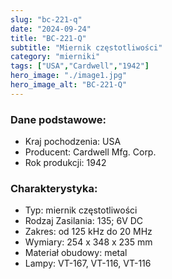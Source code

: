 ```yaml
---
slug: "bc-221-q"
date: "2024-09-24"
title: "BC-221-Q"
subtitle: "Miernik częstotliwości"
category: "mierniki"
tags: ["USA","Cardwell","1942"]
hero_image: "./image1.jpg"
hero_image_alt: "BC-221-Q"
---
```


### Dane podstawowe:

- Kraj pochodzenia: USA
- Producent: Cardwell Mfg. Corp.
- Rok produkcji: 1942

### Charakterystyka:

- Typ: miernik częstotliwości
- Rodzaj Zasilania: 135; 6V DC
- Zakres: od 125 kHz do 20 MHz
- Wymiary: 254 x 348 x 235 mm
- Materiał obudowy: metal
- Lampy: VT-167, VT-116, VT-116